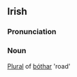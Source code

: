 ==Irish==
===Pronunciation===
{{IPA|[&#712;bo&#720;r&#690;&#601;]}}
===Noun===
[[Plural]] of [[bóthar]] 'road'